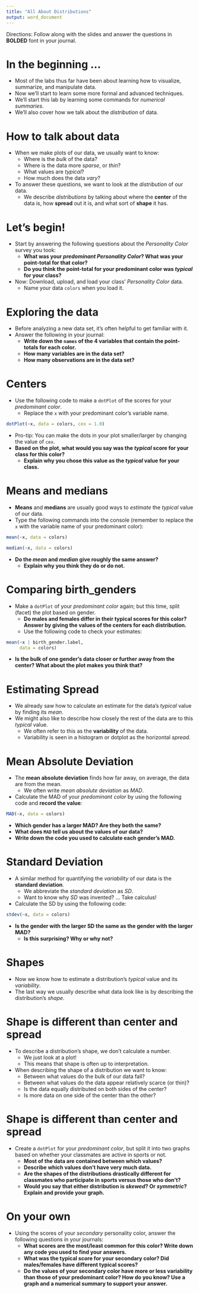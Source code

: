 ```yaml
---
title: "All About Distributions"
output: word_document
---
```


Directions: Follow along with the slides and answer the questions in **BOLDED** font in your journal.

In the beginning ...
====================

- Most of the labs thus far have been about learning how to visualize, summarize, and manipulate data.
- Now we'll start to learn some more formal and advanced techniques.
- We'll start this lab by learning some commands for _numerical summaries_.
- We'll also cover how we talk about the _distribution_ of data.


How to talk about data
=====================

- When we make plots of our data, we usually want to know:
  - Where is the _bulk_ of the data?
  - Where is the data more _sparse_, or _thin_?
  - What values are _typical_?
  - How much does the data _vary_?
- To answer these questions, we want to look at the _distribution_ of our data.
    - We describe _distributions_ by talking about where the **center** of the data is, how **spread** out it is, and what sort of **shape** it has.


Let's begin!
============

- Start by answering the following questions about the _Personality Color_ survey you took:
    - **What was your _predominant Personality Color_? What was your point-total for that color?**
    - **Do you think the point-total for your predominant color was _typical_ for your class?**
- Now: Download, upload, and load your class' _Personality Color_ data.
    - Name your data `  colors` when you load it.


Exploring the data
==================

- Before analyzing a new data set, it's often helpful to get familiar with it.
- Answer the following in your journal:
    - **Write down the `names` of the 4 variables that contain the point-totals for each color.**
    - **How many variables are in the data set?**
    - **How many observations are in the data set?**


Centers
=======

- Use the following code to make a `dotPlot` of the scores for your _predominant color_.
    - Replace the `x` with your predominant color's variable name.

```r
dotPlot(~x, data = colors, cex = 1.0)
```

- Pro-tip: You can make the dots in your plot smaller/larger by changing the value of `cex`.
- **Based on the plot, what would you say was the _typical_ score for your class for this color?** 
  - **Explain why you chose this value as the _typical_ value for your class.**
    
Means and medians
=================

- **Means** and **medians** are usually good ways to _estimate_ the _typical_ value of our data.
- Type the following commands into the console (remember to replace the `x` with the variable name of your predominant color): 

```r
mean(~x, data = colors)
```

```r
median(~x, data = colors)
```

- **Do the _mean_ and _median_ give roughly the same answer?**
  - **Explain why you think they do or do not.**


Comparing birth_genders
=========================

- Make a `dotPlot` of your _predominant color_ again; but this time, split (facet) the plot based on gender.
    - **Do males and females differ in their typical scores for this color? Answer by giving the values of the centers for each distribution.**
    - Use the following code to check your estimates:

```r
mean(~x | birth_gender.label, 
     data = colors)
```

- **Is the bulk of one gender's data closer or further away from the center? What about the plot makes you think that?**

Estimating Spread
=============================

- We already saw how to calculate an estimate for the data's _typical_ value by finding its _mean_.
- We might also like to describe how closely the rest of the data are to this _typical_ value. 
    - We often refer to this as the **variability** of the data. 
    - Variability is seen in a histogram or dotplot as the horizontal *spread*.
    
Mean Absolute Deviation
=======================

- The **mean absolute deviation** finds how far away, on average, the data are from the mean.
    - We often write _mean absolute deviation_ as _MAD_.
- Calculate the MAD of your _predominant color_ by using the following code and **record the value**:

```r
MAD(~x, data = colors)
```

- **Which gender has a larger MAD? Are they both the same?**
- **What does `MAD` tell us about the values of our data?** 
- **Write down the code you used to calculate each gender's MAD.**

Standard Deviation
==================

- A similar method for quantifying the _variability_ of our data is the **standard deviation**.
  - We abbreviate the _standard deviation_ as _SD_.
  - Want to know why _SD_ was invented? ... Take calculus!
- Calculate the SD by using the following code:

```r
stdev(~x, data = colors)
```
- **Is the gender with the larger SD the same as the gender with the larger MAD?**
  - **Is this surprising? Why or why not?**

Shapes
======

- Now we know how to estimate a distribution's _typical_ value and its _variability_.
- The last way we usually describe what data look like is by describing the distribution's _shape_.

Shape is different than center and spread
=========================================
 
- To describe a distribution's shape, we don't calculate a number.
    - We just look at a plot!
    - This means that shape is often up to interpretation.
- When describing the shape of a distribution we want to know:
    - Between what values do the bulk of our data fall?
    - Between what values do the data appear relatively scarce (or thin)?
    - Is the data equally distributed on both sides of the center?
    - Is more data on one side of the center than the other?

Shape is different than center and spread
=========================================

- Create a `dotPlot` for your _predominant color_, but split it into two graphs based on whether your classmates are active in sports or not.
    - **Most of the data are contained between which values?**
    - **Describe which values don't have very much data.**
    - **Are the shapes of the distributions drastically different for classmates who participate in sports versus those who don't?**
    - **Would you say that either distribution is _skewed_? Or _symmetric_? Explain and provide your graph.**

On your own
===========

- Using the scores of your _secondary_ personality color, answer the following questions in your journals:
    - **What scores are the most/least common for this color? Write down any code you used to find your answers.**
    - **What was the typical score for your secondary color? Did males/females have different typical scores?**
    - **Do the values of your secondary color have more or less variability than those of your predominant color? How do you know? Use a graph and a numerical summary to support your answer.** 
